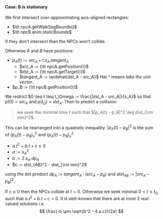 
#### Case: B is stationary

We first intersect over-approximating axis-aligned rectangles:
- $\tt npcA.getWalkSegBounds()$
- $\tt npcB.anim.staticBounds$

If they don't intersect then the NPCs won't collide.<QedIcon/>

Otherwise $A$ and $B$ have positions:
- $p_A(t) := src_A + t . s_A . tangent_A$
  - $src_A := {\tt npcA.getPosition()}$
  - $dst_A := {\tt npcA.getTarget()}$
  - $tangent_A := \widehat{dst_A - src_A}$ <SideNote>Hat ^ means <i>take the unit vector</i>.</SideNote>
- $p_B := {\tt npcB.getPosition()}$

We restrict $0 \leq t \leq t_\Omega := \frac{|dst_A - src_A|}{s_A}$ so that $p(0) = src_A$ and $p(t_\Omega) = dst_A$.
Then to predict a collision:
> we seek the minimal time $t$ such that $|p_A(t) - p_B|^2 \leq dist_{\rm min}^2$.

This can be rearranged into a quadratic inequality: <SideNote>$|p_A(t) - p_B|^2$ is the sum of $(p_A(t) - p_B)_x^2$ and $(p_A(t) - p_B)_y^2$</SideNote>
- $a.t^2 + b.t + c ≤ 0$
- $a := s_A^2$
- $b := 2.s_A . dp_A$
- $c := dist_{AB}^2 - dist_{\rm min}^2$

using the dot product $dp_A := tangent_A \cdot (src_A - p_B)$ and $dist_{AB} := |src_A - p_B|^2$.

If $c \leq 0$ then the NPCs collide at $t = 0$.<QedIcon/>
Otherwise we seek minimal $0 < t \leq t_\Omega$ such that $a.t^2 + b.t + c = 0$.
It is well-known that there are at most 2 real-valued solutions i.e.
$$
\frac{-b \pm \sqrt{b^2 - 4.a.c}}{2a}
$$

<!-- Finish this off -->
